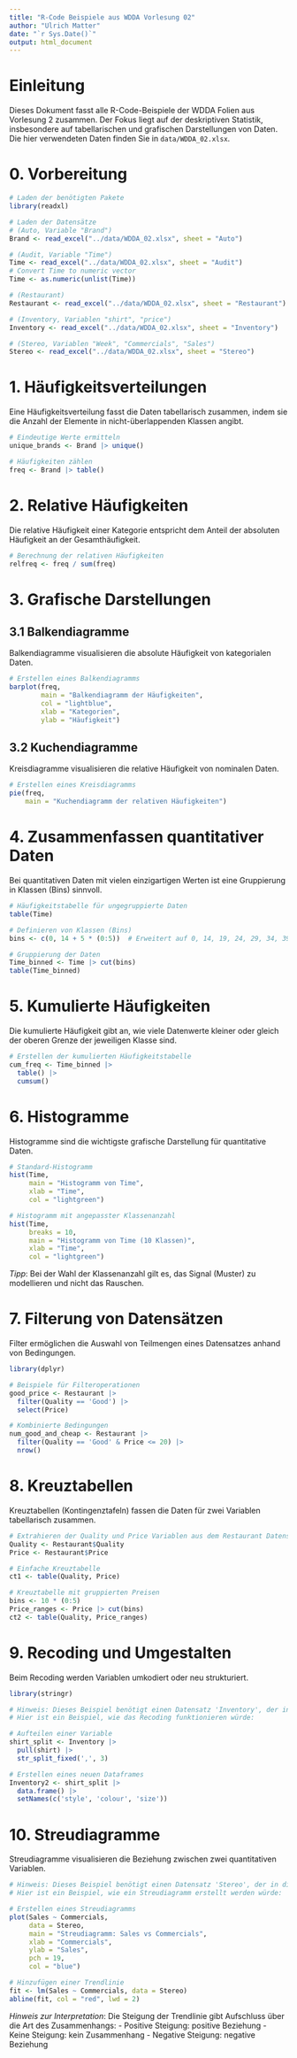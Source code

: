 ```yaml
---
title: "R-Code Beispiele aus WDDA Vorlesung 02"
author: "Ulrich Matter"
date: "`r Sys.Date()`"
output: html_document
---
```


# Einleitung

Dieses Dokument fasst alle R-Code-Beispiele der WDDA Folien aus Vorlesung 2 zusammen. Der Fokus liegt auf der deskriptiven Statistik, insbesondere auf tabellarischen und grafischen Darstellungen von Daten.
Die hier verwendeten Daten finden Sie in `data/WDDA_02.xlsx`.

# 0. Vorbereitung

```r
# Laden der benötigten Pakete
library(readxl)

# Laden der Datensätze
# (Auto, Variable "Brand")
Brand <- read_excel("../data/WDDA_02.xlsx", sheet = "Auto")

# (Audit, Variable "Time")
Time <- read_excel("../data/WDDA_02.xlsx", sheet = "Audit")
# Convert Time to numeric vector
Time <- as.numeric(unlist(Time))

# (Restaurant)
Restaurant <- read_excel("../data/WDDA_02.xlsx", sheet = "Restaurant")

# (Inventory, Variablen "shirt", "price")  
Inventory <- read_excel("../data/WDDA_02.xlsx", sheet = "Inventory")

# (Stereo, Variablen "Week", "Commercials", "Sales")
Stereo <- read_excel("../data/WDDA_02.xlsx", sheet = "Stereo")

```

# 1. Häufigkeitsverteilungen

Eine Häufigkeitsverteilung fasst die Daten tabellarisch zusammen, indem sie die Anzahl der Elemente in nicht-überlappenden Klassen angibt.

```r
# Eindeutige Werte ermitteln
unique_brands <- Brand |> unique()

# Häufigkeiten zählen
freq <- Brand |> table()
```


# 2. Relative Häufigkeiten

Die relative Häufigkeit einer Kategorie entspricht dem Anteil der absoluten Häufigkeit an der Gesamthäufigkeit.

```r
# Berechnung der relativen Häufigkeiten
relfreq <- freq / sum(freq)
```


# 3. Grafische Darstellungen

## 3.1 Balkendiagramme

Balkendiagramme visualisieren die absolute Häufigkeit von kategorialen Daten.

```r
# Erstellen eines Balkendiagramms
barplot(freq,
        main = "Balkendiagramm der Häufigkeiten",
        col = "lightblue",
        xlab = "Kategorien",
        ylab = "Häufigkeit")
```


## 3.2 Kuchendiagramme

Kreisdiagramme visualisieren die relative Häufigkeit von nominalen Daten.

```r
# Erstellen eines Kreisdiagramms
pie(freq,
    main = "Kuchendiagramm der relativen Häufigkeiten")
```


# 4. Zusammenfassen quantitativer Daten

Bei quantitativen Daten mit vielen einzigartigen Werten ist eine Gruppierung in Klassen (Bins) sinnvoll.

```r
# Häufigkeitstabelle für ungegruppierte Daten
table(Time)

# Definieren von Klassen (Bins)
bins <- c(0, 14 + 5 * (0:5))  # Erweitert auf 0, 14, 19, 24, 29, 34, 39

# Gruppierung der Daten
Time_binned <- Time |> cut(bins)
table(Time_binned)
```


# 5. Kumulierte Häufigkeiten

Die kumulierte Häufigkeit gibt an, wie viele Datenwerte kleiner oder gleich der oberen Grenze der jeweiligen Klasse sind.

```r
# Erstellen der kumulierten Häufigkeitstabelle
cum_freq <- Time_binned |> 
  table() |> 
  cumsum()
```


# 6. Histogramme

Histogramme sind die wichtigste grafische Darstellung für quantitative Daten.

```r
# Standard-Histogramm
hist(Time,
     main = "Histogramm von Time",
     xlab = "Time",
     col = "lightgreen")

# Histogramm mit angepasster Klassenanzahl
hist(Time,
     breaks = 10,
     main = "Histogramm von Time (10 Klassen)",
     xlab = "Time",
     col = "lightgreen")
```

*Tipp*: Bei der Wahl der Klassenanzahl gilt es, das Signal (Muster) zu modellieren und nicht das Rauschen.


# 7. Filterung von Datensätzen

Filter ermöglichen die Auswahl von Teilmengen eines Datensatzes anhand von Bedingungen.

```r
library(dplyr)

# Beispiele für Filteroperationen
good_price <- Restaurant |> 
  filter(Quality == 'Good') |> 
  select(Price)

# Kombinierte Bedingungen
num_good_and_cheap <- Restaurant |> 
  filter(Quality == 'Good' & Price <= 20) |> 
  nrow()
```


# 8. Kreuztabellen

Kreuztabellen (Kontingenztafeln) fassen die Daten für zwei Variablen tabellarisch zusammen.

```r
# Extrahieren der Quality und Price Variablen aus dem Restaurant Datensatz
Quality <- Restaurant$Quality
Price <- Restaurant$Price

# Einfache Kreuztabelle
ct1 <- table(Quality, Price)

# Kreuztabelle mit gruppierten Preisen
bins <- 10 * (0:5)
Price_ranges <- Price |> cut(bins)
ct2 <- table(Quality, Price_ranges)
```


# 9. Recoding und Umgestalten

Beim Recoding werden Variablen umkodiert oder neu strukturiert.

```r
library(stringr)

# Hinweis: Dieses Beispiel benötigt einen Datensatz 'Inventory', der in diesem Beispiel nicht verfügbar ist
# Hier ist ein Beispiel, wie das Recoding funktionieren würde:

# Aufteilen einer Variable
shirt_split <- Inventory |>
  pull(shirt) |>
  str_split_fixed(',', 3)

# Erstellen eines neuen Dataframes
Inventory2 <- shirt_split |>
  data.frame() |>
  setNames(c('style', 'colour', 'size'))
```


# 10. Streudiagramme

Streudiagramme visualisieren die Beziehung zwischen zwei quantitativen Variablen.

```r
# Hinweis: Dieses Beispiel benötigt einen Datensatz 'Stereo', der in diesem Beispiel nicht verfügbar ist
# Hier ist ein Beispiel, wie ein Streudiagramm erstellt werden würde:

# Erstellen eines Streudiagramms
plot(Sales ~ Commercials,
     data = Stereo,
     main = "Streudiagramm: Sales vs Commercials",
     xlab = "Commercials",
     ylab = "Sales",
     pch = 19,
     col = "blue")

# Hinzufügen einer Trendlinie
fit <- lm(Sales ~ Commercials, data = Stereo)
abline(fit, col = "red", lwd = 2)
```

*Hinweis zur Interpretation*: Die Steigung der Trendlinie gibt Aufschluss über die Art des Zusammenhangs:
- Positive Steigung: positive Beziehung
- Keine Steigung: kein Zusammenhang
- Negative Steigung: negative Beziehung

